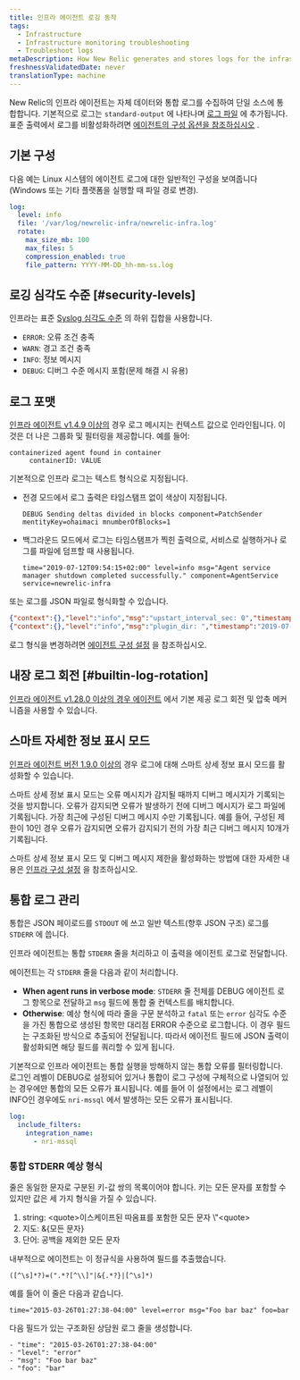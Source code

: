 ```yaml
---
title: 인프라 에이전트 로깅 동작
tags:
  - Infrastructure
  - Infrastructure monitoring troubleshooting
  - Troubleshoot logs
metaDescription: How New Relic generates and stores logs for the infrastructure agent.
freshnessValidatedDate: never
translationType: machine
---
```


New Relic의 인프라 에이전트는 자체 데이터와 통합 로그를 수집하여 단일 소스에 통합합니다. 기본적으로 로그는 `standard-output` 에 나타나며 [로그 파일](/docs/infrastructure/install-configure-infrastructure/configuration/infrastructure-configuration-settings#log-file) 에 추가됩니다. 표준 출력에서 로그를 비활성화하려면 [에이전트의 구성 옵션을 참조하십시오](/docs/infrastructure/install-infrastructure-agent/configuration/infrastructure-agent-configuration-settings/#stdout) .

## 기본 구성

다음 예는 Linux 시스템의 에이전트 로그에 대한 일반적인 구성을 보여줍니다(Windows 또는 기타 플랫폼을 실행할 때 파일 경로 변경).

```yml
log:
  level: info
  file: '/var/log/newrelic-infra/newrelic-infra.log'
  rotate:
    max_size_mb: 100
    max_files: 5
    compression_enabled: true
    file_pattern: YYYY-MM-DD_hh-mm-ss.log
```

## 로깅 심각도 수준 [#security-levels]

인프라는 표준 [<DNT>Syslog</DNT> 심각도 수준](https://en.wikipedia.org/wiki/Syslog#Severity_level) 의 하위 집합을 사용합니다.

* `ERROR`: 오류 조건 충족
* `WARN`: 경고 조건 충족
* `INFO`: 정보 메시지
* `DEBUG`: 디버그 수준 메시지 포함(문제 해결 시 유용)

## 로그 포맷

[인프라 에이전트 v1.4.9 이상의](/docs/release-notes/infrastructure-release-notes/infrastructure-agent-release-notes) 경우 로그 메시지는 컨텍스트 값으로 인라인됩니다. 이것은 더 나은 그룹화 및 필터링을 제공합니다. 예를 들어:

```
containerized agent found in container
     containerID: VALUE
```

기본적으로 인프라 로그는 텍스트 형식으로 지정됩니다.

* 전경 모드에서 로그 출력은 타임스탬프 없이 색상이 지정됩니다.

  ```
  DEBUG Sending deltas divided in blocks component=PatchSender mentityKey=ohaimaci mnumberOfBlocks=1
  ```

* 백그라운드 모드에서 로그는 타임스탬프가 찍힌 출력으로, 서비스로 실행하거나 로그를 파일에 덤프할 때 사용됩니다.

  ```
  time="2019-07-12T09:54:15+02:00" level=info msg="Agent service manager shutdown completed successfully." component=AgentService service=newrelic-infra
  ```

또는 로그를 JSON 파일로 형식화할 수 있습니다.

```json
{"context":{},"level":"info","msg":"upstart_interval_sec: 0","timestamp":"2019-07-11T18:24:03+02:00"}
{"context":{},"level":"info","msg":"plugin_dir: ","timestamp":"2019-07-11T18:24:03+02:00"}
```

로그 형식을 변경하려면 [에이전트 구성 설정](/docs/infrastructure/install-infrastructure-agent/configuration/infrastructure-agent-configuration-settings/#log-format) 을 참조하십시오.

## 내장 로그 회전 [#builtin-log-rotation]

[인프라 에이전트 v1.28.0 이상의 경우 에이전트](/docs/release-notes/infrastructure-release-notes/infrastructure-agent-release-notes) 에서 기본 제공 로그 회전 및 압축 메커니즘을 사용할 수 있습니다.

## 스마트 자세한 정보 표시 모드

[인프라 에이전트 버전 1.9.0 이상의](/docs/release-notes/infrastructure-release-notes/infrastructure-agent-release-notes) 경우 로그에 대해 스마트 상세 정보 표시 모드를 활성화할 수 있습니다.

스마트 상세 정보 표시 모드는 오류 메시지가 감지될 때까지 디버그 메시지가 기록되는 것을 방지합니다. 오류가 감지되면 오류가 발생하기 전에 디버그 메시지가 로그 파일에 기록됩니다. 가장 최근에 구성된 디버그 메시지 수만 기록됩니다. 예를 들어, 구성된 제한이 10인 경우 오류가 감지되면 오류가 감지되기 전의 가장 최근 디버그 메시지 10개가 기록됩니다.

스마트 상세 정보 표시 모드 및 디버그 메시지 제한을 활성화하는 방법에 대한 자세한 내용은 [인프라 구성 설정](/docs/infrastructure/install-infrastructure-agent/configuration/infrastructure-agent-configuration-settings/#logging-variables) 을 참조하십시오.

## 통합 로그 관리

통합은 JSON 페이로드를 `STDOUT` 에 쓰고 일반 텍스트(향후 JSON 구조) 로그를 `STDERR` 에 씁니다.

인프라 에이전트는 통합 `STDERR` 줄을 처리하고 이 출력을 에이전트 로그로 전달합니다.

에이전트는 각 `STDERR` 줄을 다음과 같이 처리합니다.

* <DNT>**When agent runs in verbose mode**</DNT>: `STDERR` 줄 전체를 DEBUG 에이전트 로그 항목으로 전달하고 `msg` 필드에 통합 줄 컨텍스트를 배치합니다.
* <DNT>**Otherwise**</DNT>: 예상 형식에 따라 줄을 구문 분석하고 `fatal` 또는 `error` 심각도 수준을 가진 통합으로 생성된 항목만 대리점 ERROR 수준으로 로그합니다. 이 경우 필드는 구조화된 방식으로 추출되어 전달됩니다. 따라서 에이전트 필드에 JSON 출력이 활성화되면 해당 필드를 쿼리할 수 있게 됩니다.

기본적으로 인프라 에이전트는 통합 실행을 방해하지 않는 통합 오류를 필터링합니다. 로그인 레벨이 DEBUG로 설정되어 있거나 통합이 로그 구성에 구체적으로 나열되어 있는 경우에만 통합의 모든 오류가 표시됩니다. 예를 들어 이 설정에서는 로그 레벨이 INFO인 경우에도 `nri-mssql` 에서 발생하는 모든 오류가 표시됩니다.

```yml
log:
  include_filters:
    integration_name:
      - nri-mssql
```

### 통합 STDERR 예상 형식

줄은 동일한 문자로 구분된 키-값 쌍의 목록이어야 합니다. 키는 모든 문자를 포함할 수 있지만 값은 세 가지 형식을 가질 수 있습니다.

1. string: &lt;quote&gt;이스케이프된 따옴표를 포함한 모든 문자 \\&quot;&lt;quote&gt;
2. 지도: &amp;\{모든 문자}
3. 단어: 공백을 제외한 모든 문자

내부적으로 에이전트는 이 정규식을 사용하여 필드를 추출했습니다.

```regex
([^\s]*?)=(".*?[^\\]"|&{.*?}|[^\s]*)
```

예를 들어 이 줄은 다음과 같습니다.

```
time="2015-03-26T01:27:38-04:00" level=error msg="Foo bar baz" foo=bar
```

다음 필드가 있는 구조화된 상담원 로그 줄을 생성합니다.

```
- "time": "2015-03-26T01:27:38-04:00"
- "level": "error"
- "msg": "Foo bar baz"
- "foo": "bar"
```